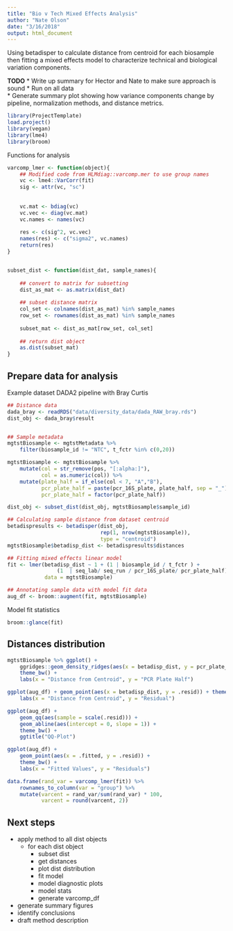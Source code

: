 ```yaml
---
title: "Bio v Tech Mixed Effects Analysis"
author: "Nate Olson"
date: "3/16/2018"
output: html_document
---
```


Using betadisper to calculate distance from centroid for each biosample then fitting a mixed effects model to characterize technical and biological variation components. 

__TODO__
* Write up summary for Hector and Nate to make sure approach is sound 
* Run on all data  
* Generate summary plot showing how variance components change by pipeline, normalization methods, and distance metrics. 

```r
library(ProjectTemplate)
load.project()
library(vegan)
library(lme4)
library(broom) 
```

Functions for analysis 
```r
varcomp_lmer <- function(object){
    ## Modified code from HLMdiag::varcomp.mer to use group names
    vc <- lme4::VarCorr(fit)
    sig <- attr(vc, "sc")
    
    
    vc.mat <- bdiag(vc)
    vc.vec <- diag(vc.mat)
    vc.names <- names(vc) 
    
    res <- c(sig^2, vc.vec)
    names(res) <- c("sigma2", vc.names)
    return(res)
}


subset_dist <- function(dist_dat, sample_names){
    
    ## convert to matrix for subsetting
    dist_as_mat <- as.matrix(dist_dat) 
    
    ## subset distance matrix
    col_set <- colnames(dist_as_mat) %in% sample_names 
    row_set <- rownames(dist_as_mat) %in% sample_names 
    
    subset_mat <- dist_as_mat[row_set, col_set]
    
    ## return dist object 
    as.dist(subset_mat)
}
```

## Prepare data for analysis 
Example dataset DADA2 pipeline with Bray Curtis

```r
## Distance data
dada_bray <- readRDS("data/diversity_data/dada_RAW_bray.rds")
dist_obj <- dada_bray$result 


## Sample metadata
mgtstBiosample <- mgtstMetadata %>% 
    filter(biosample_id != "NTC", t_fctr %in% c(0,20)) 

mgtstBiosample <- mgtstBiosample %>% 
    mutate(col = str_remove(pos, "[:alpha:]"),
           col = as.numeric(col)) %>% 
    mutate(plate_half = if_else(col < 7, "A","B"),
           pcr_plate_half = paste(pcr_16S_plate, plate_half, sep = "_"),
           pcr_plate_half = factor(pcr_plate_half))

dist_obj <- subset_dist(dist_obj, mgtstBiosample$sample_id)

## Calculating sample distance from dataset centroid
betadispresults <- betadisper(dist_obj, 
                              rep(1, nrow(mgtstBiosample)), 
                              type = "centroid") 
mgtstBiosample$betadisp_dist <- betadispresults$distances

## Fitting mixed effects linear model
fit <- lmer(betadisp_dist ~ 1 + (1 | biosample_id / t_fctr ) + 
                (1  | seq_lab/ seq_run / pcr_16S_plate/ pcr_plate_half), 
            data = mgtstBiosample)

## Annotating sample data with model fit data
aug_df <- broom::augment(fit, mgtstBiosample)
```

Model fit statistics
```r
broom::glance(fit)
```

## Distances distribution
```r
mgtstBiosample %>% ggplot() + 
    ggridges::geom_density_ridges(aes(x = betadisp_dist, y = pcr_plate_half)) + 
    theme_bw() + 
    labs(x = "Distance from Centroid", y = "PCR Plate Half")
```


```r
ggplot(aug_df) + geom_point(aes(x = betadisp_dist, y = .resid)) + theme_bw() + 
    labs(x = "Distance from Centroid", y = "Residual")
```

```r
ggplot(aug_df) + 
    geom_qq(aes(sample = scale(.resid))) +
    geom_abline(aes(intercept = 0, slope = 1)) + 
    theme_bw() + 
    ggtitle("QQ-Plot")
```


```r
ggplot(aug_df) + 
    geom_point(aes(x = .fitted, y = .resid)) + 
    theme_bw() + 
    labs(x = "Fitted Values", y = "Residuals")
```

```r
data.frame(rand_var = varcomp_lmer(fit)) %>% 
    rownames_to_column(var = "group") %>% 
    mutate(varcent = rand_var/sum(rand_var) * 100,
           varcent = round(varcent, 2)) 
```


## Next steps
- apply method to all dist objects  
    - for each dist object 
        - subset dist  
        - get distances  
        - plot dist distribution 
        - fit model 
        - model diagnostic plots 
        - model stats 
        - generate varcomp_df 
- generate summary figures 
- identify conclusions 
- draft method description 